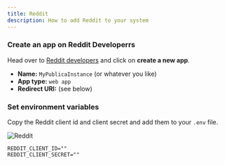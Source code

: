 ```yaml
---
title: Reddit
description: How to add Reddit to your system
---
```



<Steps>

### Create an app on Reddit Developerrs

Head over to [Reddit developers](https://www.reddit.com/prefs/apps) and click on **create a new app**.

* **Name:** `MyPublicaInstance` (or whatever you like)
* **App type:** `web app`
* **Redirect URI:** (see below)

<OAuth2Redirect provider = "reddit" />

### Set environment variables

Copy the Reddit client id and client secret and add them to your `.env` file.

![Reddit](/images/providers/reddit/reddit-001.png)

```env
REDDIT_CLIENT_ID=""
REDDIT_CLIENT_SECRET=""
```
</Steps>
